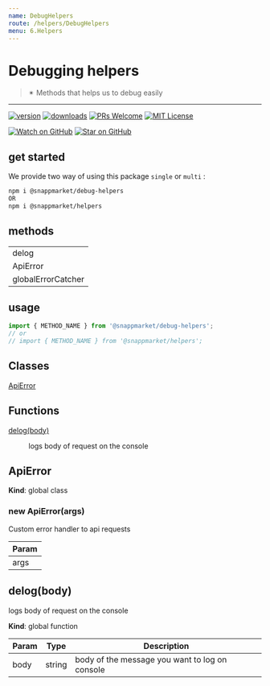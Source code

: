 ```yaml
---
name: DebugHelpers
route: /helpers/DebugHelpers
menu: 6.Helpers
---
```



# Debugging helpers
> ✴ Methods that helps us to debug easily
----

[![version](https://img.shields.io/npm/v/@snappmarket/debug-helpers.svg?style=flat-square)](https://www.npmjs.com/package/@snappmarket/debug-helpers)
[![downloads](https://img.shields.io/npm/dm/@snappmarket/debug-helpers.svg?style=flat-square)](http://www.npmtrends.com/@snappmarket/debug-helpers)
[![PRs Welcome](https://img.shields.io/badge/PRs-welcome-brightgreen.svg?style=flat-square)](http://makeapullrequest.com)
[![MIT License](https://img.shields.io/npm/l/@snappmarket/debug-helpers.svg?style=flat-square)](https://github.com/snappmarket/frontend-toolbox/tree/master/packages/useDidUpdateEffect/blob/master/LICENSE.md)

[![Watch on GitHub](https://img.shields.io/github/watchers/snappmarket/frontend-toolbox.svg?style=social)](https://github.com/snappmarket/frontend-toolbox/watchers)
[![Star on GitHub](https://img.shields.io/github/stars/snappmarket/frontend-toolbox.svg?style=social)](https://github.com/snappmarket/frontend-toolbox/stargazers)

## get started 
We provide two way of using this package `single` or `multi` :
```bash
npm i @snappmarket/debug-helpers
OR
npm i @snappmarket/helpers
```


## methods
|        |
| ------ |
| delog                                                 |  
| ApiError                                                 |  
| globalErrorCatcher                                                 |  

## usage 
```javascript
import { METHOD_NAME } from '@snappmarket/debug-helpers';
// or 
// import { METHOD_NAME } from '@snappmarket/helpers';
```


## Classes

<dl>
<dt><a href="#ApiError">ApiError</a></dt>
<dd></dd>
</dl>

## Functions

<dl>
<dt><a href="#delog">delog(body)</a></dt>
<dd><p>logs body of request on the console</p>
</dd>
</dl>

<a name="ApiError"></a>

## ApiError
**Kind**: global class  
<a name="new_ApiError_new"></a>

### new ApiError(args)
Custom error handler to api requests


| Param |
| --- |
| args | 

<a name="delog"></a>

## delog(body)
logs body of request on the console

**Kind**: global function  

| Param | Type | Description |
| --- | --- | --- |
| body | string | body of the message you want to log on console |

